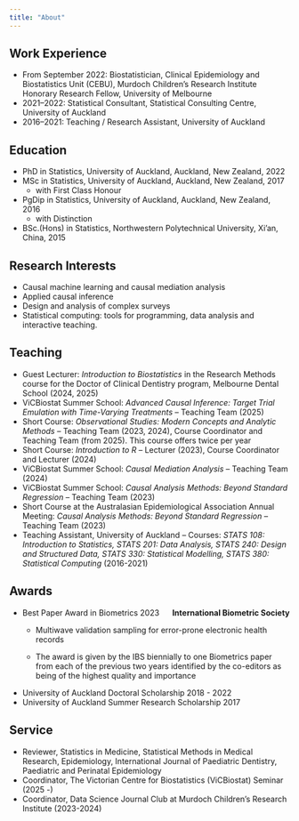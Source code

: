 ```yaml
---
title: "About"
---
```



## Work Experience
 * From September 2022: Biostatistician, Clinical Epidemiology and Biostatistics Unit (CEBU), Murdoch Children's Research Institute  
  Honorary Research Fellow, University of Melbourne  
 * 2021–2022: Statistical Consultant, Statistical Consulting Centre, University of Auckland  
 * 2016–2021: Teaching / Research Assistant, University of Auckland 

## Education

 * PhD in Statistics, University of Auckland,  Auckland, New Zealand, 2022
 * MSc in Statistics, University of Auckland,  Auckland, New Zealand, 2017
   - with First Class Honour
 * PgDip in Statistics, University of Auckland, Auckland, New Zealand, 2016
   - with Distinction
 * BSc.(Hons) in Statistics, Northwestern Polytechnical University, Xi’an, China, 2015

## Research Interests

 * Causal machine learning and causal mediation analysis
 * Applied causal inference
 * Design and analysis of complex surveys
 * Statistical computing: tools for programming, data analysis and interactive teaching.

## Teaching 
 * Guest Lecturer: *Introduction to Biostatistics* in the Research Methods course for the Doctor of Clinical Dentistry program, Melbourne Dental School (2024, 2025)  
 * ViCBiostat Summer School: *Advanced Causal Inference: Target Trial Emulation with Time-Varying Treatments* – Teaching Team (2025)
 * Short Course: *Observational Studies: Modern Concepts and Analytic Methods* – Teaching Team (2023, 2024), Course Coordinator and Teaching Team (from 2025). This course offers twice per year
 * Short Course: *Introduction to R* – Lecturer (2023), Course Coordinator and Lecturer (2024)  
 * ViCBiostat Summer School: *Causal Mediation Analysis* – Teaching Team (2024)  
 * ViCBiostat Summer School: *Causal Analysis Methods: Beyond Standard Regression* – Teaching Team (2023)  
 * Short Course at the Australasian Epidemiological Association Annual Meeting: *Causal Analysis Methods: Beyond Standard Regression* – Teaching Team (2023)  
 * Teaching Assistant, University of Auckland – Courses: *STATS 108: Introduction to Statistics, STATS 201: Data Analysis, STATS 240: Design and Structured Data, STATS 330: Statistical Modelling, STATS 380: Statistical Computing* (2016-2021)



## Awards

 * <div style="display: flex; justify-content: space-between;">
    <div style="text-align: left;">Best Paper Award in Biometrics 2023</div>
    <div style="text-align: right;">**International Biometric Society**</div>
</div>
 
   - Multiwave validation sampling for error-prone electronic health records
   
   - The award is given by the IBS biennially to one Biometrics paper from each of the previous two years identified by the co-editors as being of the highest quality and importance

 * University of Auckland Doctoral Scholarship 2018 - 2022
 * University of Auckland Summer Research Scholarship 2017

## Service
 
 * Reviewer, Statistics in Medicine, Statistical Methods in Medical Research, Epidemiology, International Journal of Paediatric Dentistry, Paediatric and Perinatal Epidemiology
 * Coordinator, The Victorian Centre for Biostatistics (ViCBiostat) Seminar (2025 -)
 * Coordinator, Data Science Journal Club at Murdoch Children's Research Institute (2023-2024)  
  

